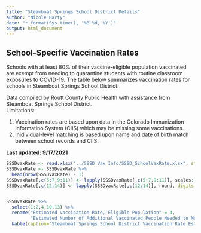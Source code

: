 ```yaml
---
title: "Steamboat Springs School District Details"
author: "Nicole Harty"
date: "r format(Sys.time(), '%B %d, %Y')"
output: html_document
---
```


## School-Specific Vaccination Rates  

Schools with at least 80% of their vaccine-eligible population vaccinated are exempt from needing to quarantine students with routine classroom exposures to COVID-19. The table below summarizes vaccination rates for schools in Steamboat Springs School District.  

Data compiled by Routt County Public Health with assistance from Steamboat Springs School District.  				
Limitations:  

1. Vaccination rates are based upon data in the Colorado Immunization Informatino System (CIIS) which may be missing some vaccinations.  
2. Inidividual-level matching is based upon name and date of birth match between school records and CIIS.				

**Last updated: 9/17/2021**

```r
SSSDvaxRate <- read.xlsx("../SSSD Vax Info/SSSD_SchoolVaxRate.xlsx", startRow = 4, sep.names = " ")
SSSDvaxRate <- SSSDvaxRate %>%
  head(nrow(SSSDvaxRate) - 1)
SSSDvaxRate[,c(5:7,9:11)] <- lapply(SSSDvaxRate[,c(5:7,9:11)], scales::percent)
SSSDvaxRate[,c(12:14)] <- lapply(SSSDvaxRate[,c(12:14)], round, digits = 0)


SSSDvaxRate %>% 
  select(1:2,4,10,13) %>%
  rename("Estimated Vaccination Rate, Eligible Population" = 4,
         "Estimated Number of Additional Vaccinated People Needed to Meet 80% Goal" = 5) %>%
  kable(caption="Steamboat Springs School District Vaccination Rate Estimates")

```
